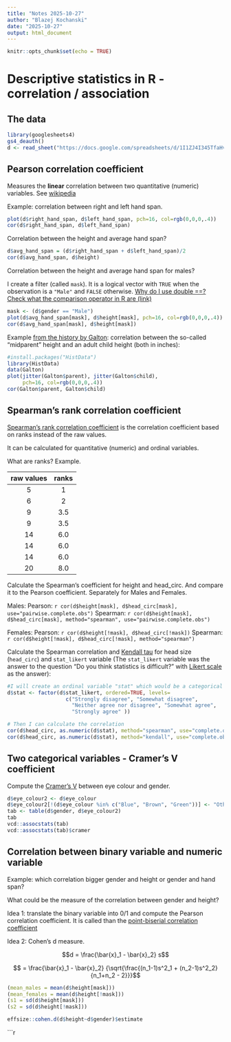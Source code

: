 ```yaml
---
title: "Notes 2025-10-27"
author: "Blazej Kochanski"
date: "2025-10-27"
output: html_document
---
```


```r
knitr::opts_chunk$set(echo = TRUE)
```

# Descriptive statistics in R - correlation / association

## The data

```r
library(googlesheets4)
gs4_deauth()
d <- read_sheet("https://docs.google.com/spreadsheets/d/1I1ZJ4I345TfaHvyCCgzMz8pMsfS_J3yi9WcpcrhO6No/edit?usp=sharing", "clean_data")
```

## Pearson correlation coefficient

Measures the **linear** correlation between two quantitative (numeric) variables. See [wikipedia](https://en.wikipedia.org/wiki/Pearson_correlation_coefficient)

Example: correlation between right and left hand span. 

```r
plot(d$right_hand_span, d$left_hand_span, pch=16, col=rgb(0,0,0,.4))
cor(d$right_hand_span, d$left_hand_span)
```


Correlation between the height and average hand span?

```r
d$avg_hand_span = (d$right_hand_span + d$left_hand_span)/2
cor(d$avg_hand_span, d$height)
```

Correlation between the height and average hand span for males? 

I create a filter (called `mask`). It is a logical vector with `TRUE` when the observation is a `"Male"` and `FALSE` otherwise. [Why do I use double ==? Check what the comparison operator in R are (link)](https://www.geeksforgeeks.org/r-language/what-are-comparison-operators-in-r/)

```r
mask <- (d$gender == "Male") 
plot(d$avg_hand_span[mask], d$height[mask], pch=16, col=rgb(0,0,0,.4))
cor(d$avg_hand_span[mask], d$height[mask])
```

Example [from the history by Galton](https://www.rdocumentation.org/packages/HistData/versions/0.9-3/topics/Galton): correlation between the so-called "midparent" height and an adult child height (both in inches):

```r
#install.packages("HistData")
library(HistData)
data(Galton)
plot(jitter(Galton$parent), jitter(Galton$child), 
     pch=16, col=rgb(0,0,0,.4))
cor(Galton$parent, Galton$child)
```

## Spearman's rank correlation coefficient

[Spearman's rank correlation coefficient](https://en.wikipedia.org/wiki/Spearman%27s_rank_correlation_coefficient) is the correlation coefficient based on ranks instead of the raw values.

It can be calculated for quantitative (numeric) and ordinal variables. 

What are ranks? Example. 

| raw values | ranks |
|:---------:|:-----:|
| 5 | 1 |
| 6 | 2 |
| 9 | 3.5 |
| 9 | 3.5 |
| 14 | 6.0 |
| 14 | 6.0 |
| 14 | 6.0 |
| 20 | 8.0 |

Calculate the Spearman's coefficient for height and head_circ. And compare it to the Pearson coefficient. Separately for Males and Females. 

Males: 
Pearson: `r cor(d$height[mask], d$head_circ[mask], use="pairwise.complete.obs")`
Spearman: `r cor(d$height[mask], d$head_circ[mask], method="spearman", use="pairwise.complete.obs")`

Females: 
Pearson: `r cor(d$height[!mask], d$head_circ[!mask])`
Spearman: `r cor(d$height[!mask], d$head_circ[!mask], method="spearman")`

Calculate the Spearman correlation and [Kendall tau](https://en.wikipedia.org/wiki/Kendall_rank_correlation_coefficient) for head size (`head_circ`) and `stat_likert` variable (The `stat_likert` variable was the answer to the question "Do you think statistics is difficult?" with [Likert scale](https://en.wikipedia.org/wiki/Likert_scale) as the answer):

```r
#I will create an ordinal variable "stat" which would be a categorical variable with order (“ordinal variable”)
d$stat <- factor(d$stat_likert, ordered=TRUE, levels=
                   c("Strongly disagree", "Somewhat disagree", 
                     "Neither agree nor disagree", "Somewhat agree", 
                     "Strongly agree" ))

# Then I can calculate the correlation
cor(d$head_circ, as.numeric(d$stat), method="spearman", use="complete.obs")
cor(d$head_circ, as.numeric(d$stat), method="kendall", use="complete.obs")
```

## Two categorical variables - Cramer's V coefficient

Compute the [Cramer's V](https://en.wikipedia.org/wiki/Cram%C3%A9r%27s_V) between eye colour and gender. 

```r
d$eye_colour2 <- d$eye_colour
d$eye_colour2[!(d$eye_colour %in% c("Blue", "Brown", "Green"))] <- "Other"
tab <- table(d$gender, d$eye_colour2)
tab
vcd::assocstats(tab)
vcd::assocstats(tab)$cramer
```

## Correlation between binary variable and numeric variable

Example: which correlation bigger gender and height or gender and hand span?

What could be the measure of the correlation between gender and height?

Idea 1: translate the binary variable into 0/1 and compute the Pearson correlation coefficient. It is called than the [point-biserial correlation coefficient](https://en.wikipedia.org/wiki/Point-biserial_correlation_coefficient)

Idea 2: Cohen's d measure. 

$$d = \frac{\bar{x}_1 - \bar{x}_2} s$$

$$   = \frac{\bar{x}_1 - \bar{x}_2}
{\sqrt{\frac{(n_1-1)s^2_1 + (n_2-1)s^2_2}{n_1+n_2 - 2}}}$$

```r
(mean_males = mean(d$height[mask]))
(mean_females = mean(d$height[!mask]))
(s1 = sd(d$height[mask]))
(s2 = sd(d$height[!mask]))
```

```r
effsize::cohen.d(d$height~d$gender)$estimate
```
```r